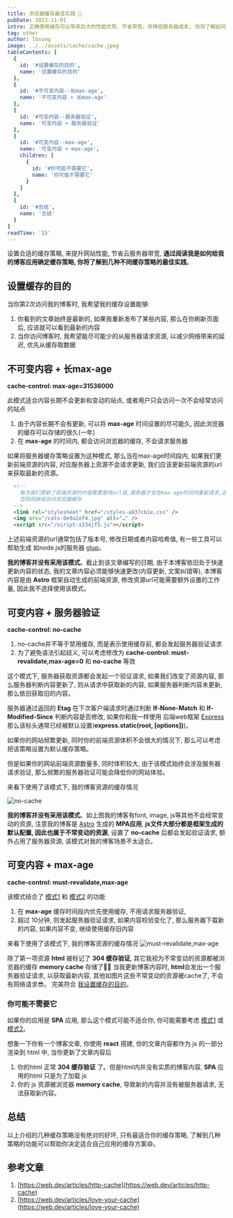 ```yaml
---
title: 浏览器缓存最佳实践 🚀
pubDate: 2023-11-01
intro: 正确使用缓存可以带来巨大的性能优势，节省带宽，并降低服务器成本, 你将了解如何制定适合你的缓存策略
tag: other
author: lbsong
image: ../../assets/cache/cache.jpeg
tableContents: [
  {
    id: '#设置缓存的目的',
    name: '设置缓存的目的'
  },
  {
    id: '#不可变内容--长max-age',
    name: '不可变内容 + 长max-age'
  },
  {
    id: '#可变内容--服务器验证',
    name: '可变内容 + 服务器验证'
  },
  {
    id: '#可变内容--max-age',
    name: '可变内容 + max-age',
    children: [
      {
        id: '#你可能不需要它',
        name: '你可能不需要它'
      }
    ]
  },
  {
    id: '#总结',
    name: '总结'
  }
]
readTime: '15'
---
```


设置合适的缓存策略, 来提升网站性能, 节省云服务器带宽, **通过阅读我是如何给我的博客应用确定缓存策略, 你将了解到几种不同缓存策略的最佳实践**。

## 设置缓存的目的

当你第2次访问我的博客时, 我希望我的缓存设置能够:

1. 你看到的文章始终是最新的, 如果我重新发布了某些内容, 那么在你刷新页面后, 应该就可以看到最新的内容
2. 当你访问博客时, 我希望能尽可能少的从服务器请求资源, 以减少网络带来的延迟, 优先从缓存取数据

## 不可变内容 + 长max-age
**cache-control: max-age=31536000**

此模式适合内容长期不会更新和变动的站点, 或者用户只会访问一次不会经常访问的站点 

1. 由于内容长期不会有更新, 可以将 **max-age** 时间设置的尽可能久, 因此浏览器的缓存可以存储的很久(一年)
2. 在 **max-age** 的时间内, 都会访问浏览器的缓存, 不会请求服务器

如果将服务器缓存策略设置为这种模式, 那么当在max-age时间段内, 如果我们更新前端资源的内容, 对应服务器上资源不会请求更新,
我们应该更新前端资源的url来获取最新的资源。

```html
  <!-- 
    每次我们更新了前端资源的内容需要更改url值,服务器才会在max-age时间内重新请求,返回最新的内容
    否则将继续访问浏览器缓存
  -->
  <link rel="stylesheet" href="/styles-a837cb1e.css" />
  <img src="/cats-0e9a2ef4.jpg" alt="…" />
  <script src="/script-x234jf5.js"></script>
```

上述前端资源的url通常包括了版本号, 修改日期或者内容哈希值, 有一些工具可以帮助生成 如node.js的服务器 [glup](https://github.com/sindresorhus/gulp-rev)。

**我的博客并没有采用该模式**。截止到该文章编写的日期, 由于本博客依旧处于快速更新内容的状态, 我的文章内容必须能够快速更改(内容更新, 文案纠错等),
本博客内容是由 **Astro** 框架自动生成的前端资源, 修改资源url可能需要额外设置的工作量, 因此我不选择使用该模式。

## 可变内容 + 服务器验证
**cache-control: no-cache**

1. no-cache并不等于禁用缓存, 而是表示使用缓存前, 都会发起服务器验证请求
2. 为了避免语法引起歧义, 可以考虑修改为 **cache-control: must-revalidate,max-age=0** 和 **no-cache** 等效

这个模式下, 服务器获取资源都会发起一个验证请求, 如果我们改变了资源内容, 那么服务器判断内容更新了, 则从请求中获取新的内容,
如果服务器判断内容未更新, 那么依旧获取旧的内容。

服务器通过返回的 **Etag** 在下次客户端请求时通过判断 **If-None-Match** 和 **If-Modified-Since** 判断内容是否修改, 如果你和我一样使用 后端web框架 [Express](https://expressjs.com/en/4x/api.html#express.static)
那么该标头通常已经被默认设置(**express.static(root, [options])**)。

如果你的网站频繁更新, 同时你的前端资源体积不会很大的情况下, 那么可以考虑把该策略设置为默认缓存策略。

但是如果你的网站前端资源数量多, 同时体积较大, 由于该模式始终会涉及服务器请求验证, 那么频繁的服务器验证可能会降低你的网站体验。

来看下使用了该模式下, 我的博客资源的缓存情况

![no-cache](../../assets/cache/nocache.png)

**我的博客并没有采用该模式**。如上图我的博客有font, image, js等其他不会经常变动的资源, 注意我的博客是 [Astro](https://astro.build/) 生成的 **MPA应用**, **js文件大部分都是框架生成的默认配置, 因此也属于不常变动的资源**,
设置了 **no-cache** 后都会发起验证请求, 额外占用了服务器资源, 该模式对我的博客场景不太适合。

## 可变内容 + max-age

**cache-control: must-revalidate,max-age**

该模式结合了 [模式1](#不可变内容--长max-age) 和 [模式2](#可变内容--服务器验证) 的功能
1. 在 **max-age** 缓存时间段内优先使用缓存, 不用请求服务器验证,
2. 超过 10分钟, 则发起服务器验证请求, 如果内容校验变化了, 那么服务器下载新的内容, 如果内容不变, 继续使用缓存旧内容

来看下使用了该模式下, 我的博客资源的缓存情况
![must-revalidate,max-age](../../assets/cache/revalidate-maxAge.png)

除了第一项资源 **html** 被标记了 **304 缓存验证**, 其它我视为不常变动的资源都被浏览器的缓存 **memory cache** 存储了✌🏻
当我更新博客内容时, **html**会发出一个服务器验证请求, 以获取最新内容, 其他如图片这些不常变动的资源被cache了, 不会有网络请求😎。
完美符合 [我设置缓存的目的](#设置缓存的目的)。

### 你可能不需要它

如果你的应用是 **SPA** 应用, 那么这个模式可能不适合你, 你可能需要考虑 [模式1](#不可变内容--长max-age) 或 [模式2](#可变内容--服务器验证)。

想象一下你有一个博客文章, 你使用 **react** 搭建, 你的文章内容都作为 js 的一部分渲染到 html 中, 当你更新了文章内容后

1. 你的html 正常 **304 缓存验证** 了。但是html内并没有实质的博客内容, **SPA** 应用的html 只是为了加载 js
2. 你的 js 资源被浏览器 **memory cache**, 导致新的内容并没有被服务器请求, 无法获取新内容。


## 总结

以上介绍的几种缓存策略没有绝对的好坏, 只有最适合你的缓存策略, 了解到几种策略的功能可以帮助你决定适合自己应用的缓存方案😄。

## 参考文章

1. [https://web.dev/articles/http-cache](https://web.dev/articles/http-cache)
2. [https://web.dev/articles/love-your-cache](https://web.dev/articles/love-your-cache)

